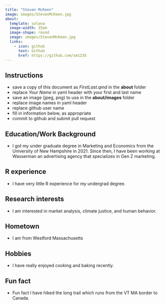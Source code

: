 ```yaml
---
title: "Steven McKeen"
image: images/StevenMcKeen.jpg
about:
  template: solana
  image-width: 15em
  image-shape: round
  image: images/StevenMcKeen.jpg
  links:
    - icon: github
      text: Github
      href: https://github.com/sm1235
---
```

  
## Instructions

-   save a copy of this document as *FirstLast.qmd* in the **about** folder
-   replace *Your Name* in yaml header with your first and last name
-   save an image (jpeg, png) to use in the **about/images** folder
-   replace image names in yaml header
-   replace github user name
-   fill in information below, as appropriate
-   commit to github and submit pull request

## Education/Work Background

- I got my under graduate degree in Marketing and Economics from the University of New Hampshire in 2021. Since then, I have been working at Wasserman an advertising agency that specializes in Gen Z marketing. 

## R experience

-  I have very little R experience for my undergrad degree. 

## Research interests

- I am interested in market analysis, climate justice, and human behavior. 

## Hometown 

- I am from Westford Massachusetts 

## Hobbies

-  I have really enjoyed cooking and baking recently. 

## Fun fact 

- Fun fact I have hiked the long trail which runs from the VT MA border to Canada.

